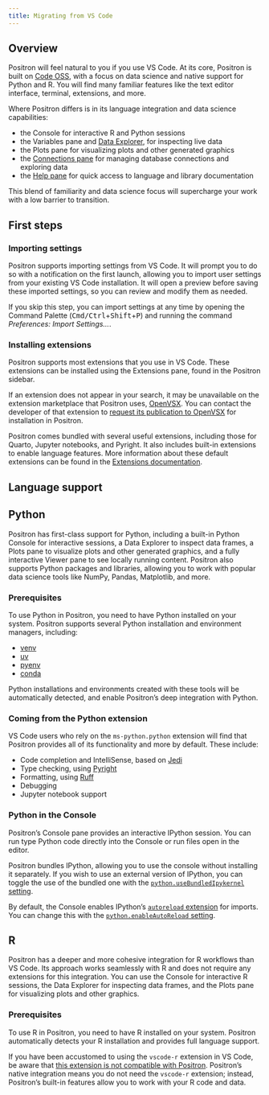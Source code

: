 ```yaml
---
title: Migrating from VS Code
---
```


## Overview
Positron will feel natural to you if you use VS Code. At its core, Positron is built on [Code OSS](https://github.com/microsoft/vscode), with a focus on data science and native support for Python and R. You will find many familiar features like the text editor interface, terminal, extensions, and more.  

Where Positron differs is in its language integration and data science capabilities:  

- the Console for interactive R and Python sessions
- the Variables pane and [Data Explorer](data-explorer.qmd), for inspecting live data
- the Plots pane for visualizing plots and other generated graphics
- the [Connections pane](/connections-pane.qmd) for managing database connections and exploring data
- the [Help pane](/help-pane.qmd) for quick access to language and library documentation

This blend of familiarity and data science focus will supercharge your work with a low barrier to transition.

## First steps

### Importing settings
Positron supports importing settings from VS Code. It will prompt you to do so with a notification on the first launch, allowing you to import user settings from your existing VS Code installation. It will open a preview before saving these imported settings, so you can review and modify them as needed.

If you skip this step, you can import settings at any time by opening the Command Palette (<kbd>Cmd/Ctrl</kbd>+<kbd>Shift</kbd>+<kbd>P</kbd>) and running the command _Preferences: Import Settings..._. 

### Installing extensions
Positron supports most extensions that you use in VS Code. These extensions can be installed using the Extensions pane, found in the Positron sidebar.  

If an extension does not appear in your search, it may be unavailable on the extension marketplace that Positron uses, [OpenVSX](https://open-vsx.org/). You can contact the developer of that extension to [request its publication to OpenVSX](extensions.qmd#open-vsx) for installation in Positron.

::: callout-note
Positron comes bundled with several useful extensions, including those for Quarto, Jupyter notebooks, and Pyright. It also includes built-in extensions to enable language features. More information about these default extensions can be found in the [Extensions documentation](extensions.qmd#included-extensions).
:::

## Language support

::: {.panel-tabset}

## Python
Positron has first-class support for Python, including a built-in Python Console for interactive sessions, a Data Explorer to inspect data frames, a Plots pane to visualize plots and other generated graphics, and a fully interactive Viewer pane to see locally running content. Positron also supports Python packages and libraries, allowing you to work with popular data science tools like NumPy, Pandas, Matplotlib, and more.

### Prerequisites
To use Python in Positron, you need to have Python installed on your system. Positron supports several Python installation and environment managers, including:

- [venv](https://docs.python.org/3/library/venv.html)
- [uv](https://docs.astral.sh/uv/)
- [pyenv](https://github.com/pyenv/pyenv)
- [conda](https://docs.conda.io/en/latest/)

Python installations and environments created with these tools will be automatically detected, and enable Positron's deep integration with Python.
<!-- TODO: Add link above -->

### Coming from the Python extension
VS Code users who rely on the `ms-python.python` extension will find that Positron provides all of its functionality and more by default. These include:

- Code completion and IntelliSense, based on [Jedi](https://jedi.readthedocs.io/en/latest/)
- Type checking, using [Pyright](https://microsoft.github.io/pyright/#/)
- Formatting, using [Ruff](https://docs.astral.sh/ruff/)
- Debugging
- Jupyter notebook support

### Python in the Console
Positron's Console pane provides an interactive IPython session. You can run type Python code directly into the Console or run files open in the editor.  

Positron bundles IPython, allowing you to use the console without installing it separately. If you wish to use an external version of IPython, you can toggle the use of the bundled one with the [`python.useBundledIpykernel` setting](positron://settings/python.useBundledIpykernel).

By default, the Console enables IPython's [`autoreload` extension](https://ipython.readthedocs.io/en/stable/config/extensions/autoreload.html) for imports. You can change this with the [`python.enableAutoReload` setting](positron://settings/python.enableAutoReload).


## R
Positron has a deeper and more cohesive integration for R workflows than VS Code. Its approach works seamlessly with R and does not require any extensions for this integration. You can use the Console for interactive R sessions, the Data Explorer for inspecting data frames, and the Plots pane for visualizing plots and other graphics.

### Prerequisites
To use R in Positron, you need to have R installed on your system. Positron automatically detects your R installation and provides full language support.
<!-- TODO: Add link above -->

::: callout-note
If you have been accustomed to using the `vscode-r` extension in VS Code, be aware that [this extension is not compatible with Positron](extensions.qmd#non-compatible-extensions). Positron's native integration means you do not need the `vscode-r` extension; instead, Positron's built-in features allow you to work with your R code and data.
:::
:::